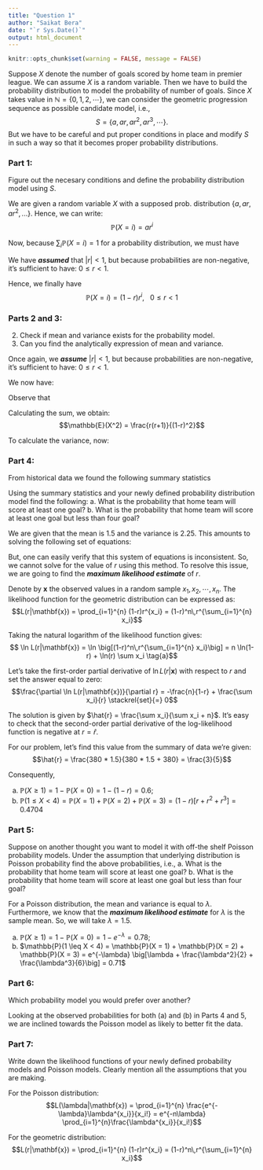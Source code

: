 ```yaml
---
title: "Question 1"
author: "Saikat Bera"
date: "`r Sys.Date()`"
output: html_document
---
```

```r
knitr::opts_chunk$set(warning = FALSE, message = FALSE)
```


Suppose $X$ denote the number of goals scored by home team in premier league. We can assume $X$ is a random variable. Then we have to build the probability distribution to model the probability of number of goals. Since $X$ takes value in $\mathbb{N}=\{0,1,2,\cdots\}$, we can consider the geometric progression sequence as possible candidate model, i.e.,
$$
S=\{a,ar,ar^2,ar^{3},\cdots\}.
$$
But we have to be careful and put proper conditions in place and modify $S$ in such a way so that it becomes proper probability distributions. 


### Part 1:    
Figure out the necesary conditions and define the probability distribution model using $S$.       

We are given a random variable $X$ with a supposed prob. distribution
$\{a, ar, ar^2, ...\}$. Hence, we can write: $$\mathbb{P}(X=i) = ar^i$$

Now, because $\sum_{i} \mathbb{P}(X=i) = 1$ for a probability
distribution, we must have \begin{align*} \sum_{i} \mathbb{P}(X=i) &= 1
\\ \implies \sum_{i} ar^i &= 1 \\ \implies \frac{a}{1-r} &= 1 \\
\implies a &= 1-r \end{align*}

We have ***assumed*** that $|r| < 1$, but because probabilities are
non-negative, it's sufficient to have: $0 \le r < 1$.

Hence, we finally have $$\mathbb{P}(X=i) = (1-r)r^i, ~~~ 0\le r < 1$$

### Parts 2 and 3:   
2. Check if mean and variance exists for the probability model.  
3. Can you find the analytically expression of mean and variance.   

Once again, we ***assume*** $|r| < 1$, but because probabilities are
non-negative, it's sufficient to have: $0 \le r < 1$.

We now have: \begin{align*} \mathbb{E}(X) &= \sum_{i} i\mathbb{P}(X=i)
\\ &= \sum_{i} i(1-r)r^i \\ \implies \frac{\mathbb{E}(X)}{1-r} &=
\sum_{i} ir^i \\ \implies \frac{\mathbb{E}(X)}{1-r} &= \frac{r}{(1-r)^2}
\\ \implies \mathbb{E}(X) &= \frac{r}{1-r} \end{align*}

Observe that \begin{align*} \mathbb{E}(X^2) &= \sum_{i} i^2
\mathbb{P}(X=i) \\ &= \sum_{i} i^2(1-r)r^i \end{align*}

Calculating the sum, we obtain: $$\mathbb{E}(X^2) =
\frac{r(r+1)}{(1-r)^2}$$

To calculate the variance, now: \begin{align*} \text{Var}(X) &=
\mathbb{E}(X^2) - [\mathbb{E}(X)]^2 \\ &= \frac{r(r+1)}{(1-r)^2} -
\frac{r^2}{(1-r)^2} \\ &= \frac{r}{(1-r)^2} \end{align*}

### Part 4:   
From historical data we found the following summary statistics
\begin{table}[ht]
\centering
     \begin{tabular}{c|c|c|c}\hline
     mean &  median & variance & total number of matches\\ \hline
     1.5 & 1 & 2.25 & 380\\ \hline
     \end{tabular}
\end{table}
Using the summary statistics and your newly defined probability distribution model find the following:
 a. What is the probability that home team will score at least one goal?
 b. What is the probability that home team will score at least one goal but less than four goal?    

We are given that the mean is 1.5 and the variance is 2.25. This amounts
to solving the following set of equations:
\begin{align} \frac{r}{1-r} &= 1.5 \\ \frac{r}{(1-r)^2} &= 2.25
\end{align}

But, one can easily verify that this system of equations is
inconsistent. So, we cannot solve for the value of $r$ using this
method. To resolve this issue, we are going to find the ***maximum
likelihood estimate*** of $r$.

Denote by $\mathbf{x}$ the observed values in a random sample $x_1, x_2,
\cdots, x_n$. The likelihood function for the geometric distribution can
be expressed as: $$L(r|\mathbf{x}) = \prod_{i=1}^{n} (1-r)r^{x_i} =
(1-r)^n\,r^{\sum_{i=1}^{n} x_i}$$

Taking the natural logarithm of the likelihood function gives:
$$ \ln L(r|\mathbf{x}) = \ln \big[(1-r)^n\,r^{\sum_{i=1}^{n} x_i}\big] =
n \ln(1-r) + \ln(r) \sum x_i \tag{a}$$

Let's take the first-order partial derivative of $\ln L(r|\mathbf{x})$
with respect to $r$ and set the answer equal to zero:
$$\frac{\partial \ln L(r|\mathbf{x})}{\partial r} = -\frac{n}{1-r} +
\frac{\sum x_i}{r} \stackrel{set}{=} 0$$

The solution is given by $\hat{r} = \frac{\sum x_i}{\sum x_i + n}$. It's
easy to check that the second-order partial derivative of the
log-likelihood function is negative at $r = \hat{r}$.

For our problem, let's find this value from the summary of data we're
given:
$$\hat{r} = \frac{380 * 1.5}{380 * 1.5 + 380} = \frac{3}{5}$$

Consequently,

a.  $\mathbb{P}(X \geq 1) = 1 - \mathbb{P}(X = 0) = 1 - (1 - r) = 0.6$;
b.  $\mathbb{P}(1 \leq X < 4) = \mathbb{P}(X = 1) + \mathbb{P}(X = 2) +
\mathbb{P}(X = 3) = (1-r)\big[r + r^2 + r^3] = 0.4704$

### Part 5: 
Suppose on another thought you want to model it with off-the shelf Poisson probability models. Under the assumption that underlying distribution is Poisson probability find the above probabilities, i.e.,
 a. What is the probability that home team will score at least one goal?
 b. What is the probability that home team will score at least one goal but less than four goal?    

For a Poisson distribution, the mean and variance is equal to $\lambda$.
Furthermore, we know that the ***maximum likelihood estimate*** for
$\lambda$ is the sample mean. So, we will take $\lambda = 1.5$.

a.  $\mathbb{P}(X \geq 1) = 1 - \mathbb{P}(X = 0) = 1 - e^{-\lambda} =
0.78$;
b.  $\mathbb{P}(1 \leq X < 4) = \mathbb{P}(X = 1) + \mathbb{P}(X = 2) +
\mathbb{P}(X = 3) = e^{-\lambda} \big[\lambda + \frac{\lambda^2}{2} +
\frac{\lambda^3}{6}\big] = 0.71$

### Part 6: 
Which probability model you would prefer over another?     

Looking at the observed probabilities for both (a) and (b) in Parts 4
and 5, we are inclined towards the Poisson model as likely to better fit
the data.

### Part 7:   
Write down the likelihood functions of your newly defined probability models and Poisson models. Clearly mention all the assumptions that you are making.     

For the Poisson distribution: $$L(\lambda|\mathbf{x}) = \prod_{i=1}^{n}
\frac{e^{-\lambda}\lambda^{x_i}}{x_i!} = e^{-n\lambda}
\prod_{i=1}^{n}\frac{\lambda^{x_i}}{x_i!}$$

For the geometric distribution: $$L(r|\mathbf{x}) = \prod_{i=1}^{n}
(1-r)r^{x_i} = (1-r)^n\,r^{\sum_{i=1}^{n} x_i}$$